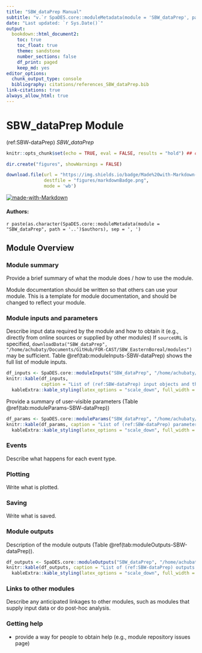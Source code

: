 ```yaml
---
title: "SBW_dataPrep Manual"
subtitle: "v.`r SpaDES.core::moduleMetadata(module = 'SBW_dataPrep', path = '..')$version`"
date: "Last updated: `r Sys.Date()`"
output:
  bookdown::html_document2:
    toc: true
    toc_float: true
    theme: sandstone
    number_sections: false
    df_print: paged
    keep_md: yes
editor_options:
  chunk_output_type: console
  bibliography: citations/references_SBW_dataPrep.bib
link-citations: true
always_allow_html: true
---
```


# SBW_dataPrep Module

<!-- the following are text references used in captions for LaTeX compatibility -->
(ref:SBW-dataPrep) *SBW_dataPrep*

```r
knitr::opts_chunk$set(echo = TRUE, eval = FALSE, results = "hold") ## change to eval = TRUE if all chunks are to be evaluated

dir.create("figures", showWarnings = FALSE)

download.file(url = "https://img.shields.io/badge/Made%20with-Markdown-1f425f.png",
              destfile = "figures/markdownBadge.png",
              mode = 'wb')
```

[![made-with-Markdown](figures/markdownBadge.png)](https://commonmark.org)

<!-- if knitting to pdf remember to add the pandoc_args: ["--extract-media", "."] option to yml in order to get the badge images -->

#### Authors:

`r paste(as.character(SpaDES.core::moduleMetadata(module = "SBW_dataPrep", path = '..')$authors), sep = ', ')`
<!-- ideally separate authors with new lines, '\n' not working -->

## Module Overview

### Module summary

Provide a brief summary of what the module does / how to use the module.

Module documentation should be written so that others can use your module.
This is a template for module documentation, and should be changed to reflect your module.

### Module inputs and parameters

Describe input data required by the module and how to obtain it (e.g., directly from online sources or supplied by other modules)
If `sourceURL` is specified, `downloadData("SBW_dataPrep", "/home/achubaty/Documents/GitHub/FOR-CAST/SBW_EasternBoreal/modules")` may be sufficient.
Table \@ref(tab:moduleInputs-SBW-dataPrep) shows the full list of module inputs.

```r
df_inputs <- SpaDES.core::moduleInputs("SBW_dataPrep", "/home/achubaty/Documents/GitHub/FOR-CAST/SBW_EasternBoreal/modules")
knitr::kable(df_inputs,
             caption = "List of (ref:SBW-dataPrep) input objects and their description.") |>
  kableExtra::kable_styling(latex_options = "scale_down", full_width = TRUE)
```

Provide a summary of user-visible parameters (Table \@ref(tab:moduleParams-SBW-dataPrep))


```r
df_params <- SpaDES.core::moduleParams("SBW_dataPrep", "/home/achubaty/Documents/GitHub/FOR-CAST/SBW_EasternBoreal/modules")
knitr::kable(df_params, caption = "List of (ref:SBW-dataPrep) parameters and their description.") |>
  kableExtra::kable_styling(latex_options = "scale_down", full_width = TRUE)
```

### Events

Describe what happens for each event type.

### Plotting

Write what is plotted.

### Saving

Write what is saved.

### Module outputs

Description of the module outputs (Table \@ref(tab:moduleOutputs-SBW-dataPrep)).

```r
df_outputs <- SpaDES.core::moduleOutputs("SBW_dataPrep", "/home/achubaty/Documents/GitHub/FOR-CAST/SBW_EasternBoreal/modules")
knitr::kable(df_outputs, caption = "List of (ref:SBW-dataPrep) outputs and their description.") |>
  kableExtra::kable_styling(latex_options = "scale_down", full_width = TRUE)
```

### Links to other modules

Describe any anticipated linkages to other modules, such as modules that supply input data or do post-hoc analysis.

### Getting help

-   provide a way for people to obtain help (e.g., module repository issues page)
